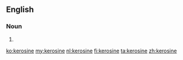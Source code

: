 ==English==

===Noun===
{{en-noun|~}}

# {{alternative spelling of|kerosene}}

[[ko:kerosine]]
[[my:kerosine]]
[[nl:kerosine]]
[[fi:kerosine]]
[[ta:kerosine]]
[[zh:kerosine]]